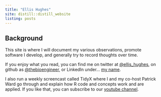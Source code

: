 ```yaml
---
title: "Ellis Hughes"
site: distill::distill_website
listing: posts
---
```


## Background

This site is where I will document my various observations, promote software I develop, and generally try to record thoughts over time. 

If you enjoy what you read, you can find me on twitter at [\@ellis_hughes](https://twitter.com/ellis_hughes), on github as [\@thebioengineer](https://github.com/thebioengineer), or LinkedIn under... [my name](https://linkedin.com/in/ellishughes).

I also run a weekly screencast called TidyX where I and my co-host Patrick Ward go through and explain how R code and concepts work and are applied. If you like that, you can subscribe to our [youtube channel](bit.ly/TidyX_Chanel).

